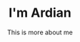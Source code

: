 ---
greetings: "Hello There"
icon: "waving-hand.png"
title: "I'm Ardian"
subtitlePrefix: "Interest about Mobile Development, Web Development."
subtitle: "This is more about me"
---